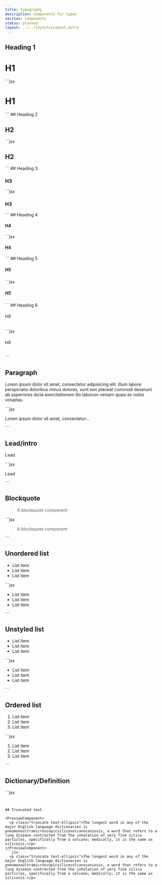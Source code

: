 ```yaml
---
title: Typography
description: Components for types
section: components
status: planned
layout: ../../layouts/Layout.astro
---
```



## Heading 1

<PreviewComponent>
  <h1>H1</h1>
</PreviewComponent>
```jsx
  <h1>H1</h1>
```
## Heading 2

<PreviewComponent>
  <h2>H2</h2>
</PreviewComponent>
```jsx
  <h2>H2</h2>
```
## Heading 3

<PreviewComponent>
  <h3>H3</h3>
</PreviewComponent>
```jsx
  <h3>H3</h3>
```
## Heading 4

<PreviewComponent>
  <h4>H4</h4>
</PreviewComponent>
```jsx
  <h4>H4</h4>
```
## Heading 5

<PreviewComponent>
  <h5>H5</h5>
</PreviewComponent>
```jsx
  <h5>H5</h5>
```
## Heading 6

<PreviewComponent>
  <h6>H6</h6>
</PreviewComponent>
```jsx
  <h6>H6</h6>
```

## Paragraph

<PreviewComponent>
  <p> Lorem ipsum dolor sit amet, consectetur adipisicing elit. Illum labore perspiciatis doloribus minus dolores, sunt non placeat commodi deserunt ab asperiores dicta exercitationem illo laborum veniam quasi ex nobis voluptas. </p>
</PreviewComponent>
```jsx
  <p> Lorem ipsum dolor sit amet, consectetur... </p>
```

## Lead/intro

<PreviewComponent>
  <p>Lead</p>
</PreviewComponent>
```jsx
  <p>Lead</p>
```

## Blockquote

<PreviewComponent>
  <blockquote>
    A blockquote component
  </blockquote>
</PreviewComponent>
```jsx
  <blockquote>
    A blockquote component
  </blockquote>
```

## Unordered list

<PreviewComponent>
  <ul class="list-disc">
    <li>List item</li>
    <li>List item</li>
    <li>List item</li>
  </ul>
</PreviewComponent>
```jsx
  <ul class="list-disc">
    <li>List item</li>
    <li>List item</li>
    <li>List item</li>
  </ul>
```

## Unstyled list

<PreviewComponent>
  <ul class="list-none">
    <li>List item</li>
    <li>List item</li>
    <li>List item</li>
  </ul>
</PreviewComponent>
```jsx
  <ul class="list-none">
    <li>List item</li>
    <li>List item</li>
    <li>List item</li>
  </ul>
```

## Ordered list

<PreviewComponent>
<ol>
    <li>List item</li>
    <li>List item</li>
    <li>List item</li>
  </ol>
</PreviewComponent>
```jsx
  <ol>
    <li>List item</li>
    <li>List item</li>
    <li>List item</li>
  </ol>
```

## Dictionary/Definition

<PreviewComponent>

</PreviewComponent>
```jsx
  
```


## Truncated text

<PreviewComponent>
  <p class="truncate text-ellipsis">The longest word in any of the major English language dictionaries is pneumonoultramicroscopicsilicovolcanoconiosis, a word that refers to a lung disease contracted from the inhalation of very fine silica particles, specifically from a volcano; medically, it is the same as silicosis.</p>
</PreviewComponent>
```jsx
  <p class="truncate text-ellipsis">The longest word in any of the major English language dictionaries is pneumonoultramicroscopicsilicovolcanoconiosis, a word that refers to a lung disease contracted from the inhalation of very fine silica particles, specifically from a volcano; medically, it is the same as silicosis.</p>
```

